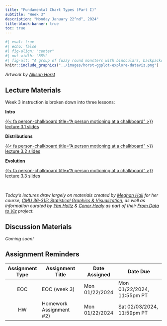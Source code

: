```yaml
---
title: "Fundamental Chart Types (Part I)"
subtitle: "Week 3"
description: "Monday January 22^nd^, 2024"
title-block-banner: true
toc: true
---
```


```r
#| eval: true 
#| echo: false
#| fig-align: "center"
#| out-width: "85%" 
#| fig-alt: "A group of fuzzy round monsters with binoculars, backpacks and guide books looking up a graphs flying around with wings (like birders, but with exploratory data visualizations). Stylized text reads 'ggplot2: visual data exploration.' Learn more about ggplot2."
knitr::include_graphics("../images/horst-ggplot-explore-dataviz.png")
```

:::{.gray-text .center-text}
*Artwork by [Allison Horst](https://allisonhorst.com/)*
:::

## Lecture Materials

Week 3 instruction is broken down into three lessons:

::: {.grid}

::: {.g-col-12 .g-col-md-4}
::: {.center-text}
[**Intro**]{.teal-text .body-text-m}

[{{< fa person-chalkboard title="A person motioning at a chalkboard" >}} lecture 3.1 slides](../slides/week3.1-intro-slides.qmd){.btn role="button" target="_blank"} 
:::
:::

::: {.g-col-12 .g-col-md-4}
::: {.center-text}
[**Distributions**]{.teal-text .body-text-m}

[{{< fa person-chalkboard title="A person motioning at a chalkboard" >}} lecture 3.2 slides](../slides/week3.2-distributions-slides.qmd){.btn role="button" target="_blank"} 
:::
:::

::: {.g-col-12 .g-col-md-4}
::: {.center-text}
[**Evolution**]{.teal-text .body-text-m}

[{{< fa person-chalkboard title="A person motioning at a chalkboard" >}} lecture 3.3 slides](../slides/week3.3-evolution.qmd){.btn role="button" target="_blank"} 
:::
:::

:::

<br>

[*Today's lectures draw largely on materials created by [Meghan Hall](https://meghan.rbind.io/) for her course, [CMU 36-315: Statistical Graphics & Visualization](https://cmu-36315.netlify.app/#lectures), as well as information curated by [Yan Holtz](https://github.com/holtzy) & [Conor Healy](https://www.linkedin.com/in/conor-healy-b0299810a/) as part of their [From Data to Viz](https://www.data-to-viz.com/) project.*]{.gray-text .body-text-s}

<!-- - EDA (https://htmlpreview.github.io/?https://github.com/gexijin/gEDA/blob/main/example_report.html)-->
<!-- - visualizing quantitative, qualitative, temporal data (no spatial data, covered in EDS 223) -->
<!-- - charts, graphs, plots, diagrams -->
<!-- - other/advanced e.g. heat maps, treemaps -->

## Discussion Materials

*Coming soon!*

## Assignment Reminders

| Assignment Type | Assignment Title         | Date Assigned  | Date Due                   |
|:---------------:|--------------------------|----------------|----------------------------|
| EOC             | EOC (week 3)             | Mon 01/22/2024 | Mon 01/22/2024, 11:55pm PT |
| HW              | Homework Assignment #2)  | Mon 01/22/2024 | Sat 02/03/2024, 11:59pm PT |

<!-- | Assignment Type | Assignment Title                                                | Date Assigned  | Date Due        | -->
<!-- |:---------------:|------------------------------------------------------|----------------|----------------------------| -->
<!-- | EOC             | [EOC (week 3)](https://forms.gle/2BockakcBR7rsm26A)  | Mon 01/22/2024 | Mon 01/22/2024, 11:55pm PT | -->
<!-- | HW              | [Homework Assignment #2](../assignments/HW2.qmd)     | Mon 01/22/2024 | Sat 02/03/2024, 11:59pm PT | -->
